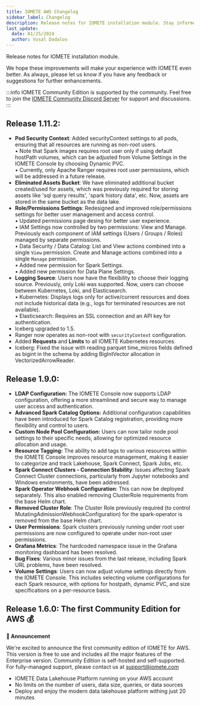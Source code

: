 ```yaml
---
title: IOMETE AWS Changelog
sidebar_label: Changelog
description: Release notes for IOMETE installation module. Stay informed on the latest changes, enhancements, and issue resolutions within the IOMETE platform's ongoing development.
last_update:
  date: 01/25/2024
  author: Vusal Dadalov
---
```


Release notes for IOMETE installation module.

We hope these improvements will make your experience with IOMETE even better. As always, please let us know if you have any feedback or suggestions for further enhancements.

:::info
IOMETE Community Edition is supported by the community. Feel free to join the [IOMETE Community Discord Server](https://discord.gg/26GeyJx3Ut) for support and discussions.
:::

## **Release 1.11.2**:

- **Pod Security Context**: Added securityContext settings to all pods, ensuring that all resources are running as non-root users.  
  •	Note that Spark images requires root user only if using default hostPath volumes, which can be adjusted from Volume Settings in the IOMETE Console by choosing Dynamic PVC.  
  •	Currently, only Apache Ranger requires root user permissions, which will be addressed in a future release.  
- **Eliminated Assets Bucket**: We have eliminated additional bucket created/used for assets, which was previously required for storing assets like 'sql query results', 'spark history data', etc. Now, assets are stored in the same bucket as the data lake.  
- **Role/Permissions Settings**: Redesigned and improved role/permissions settings for better user management and access control.  
  •	Updated permissions page desing for better user experience.  
  •	IAM Settings now controlled by two permissions: View and Manage. Previously each component of IAM settings (Users / Groups / Roles) managed by separate permissions.  
  •	Data Security / Data Catalog: List and View actions combined into a single `View` permission. Create and Manage actions combined into a single `Manage` permission.  
  •	Added new permission for Spark Settings.  
  •	Added new permission for Data Plane Settings.  
- **Logging Source**: Users now have the flexibility to choose their logging source. Previously, only Loki was supported. Now, users can choose between Kubernetes, Loki, and Elasticsearch.  
  •	Kubernetes: Displays logs only for active/current resources and does not include historical data (e.g., logs for terminated resources are not available).  
  •	Elasticsearch: Requires an SSL connection and an API key for authentication.  
- Iceberg upgraded to 1.5.  
- Ranger now operates as non-root with `securityContext` configuration.  
- Added **Requests** and **Limits** to all IOMETE Kubernetes resources.  
- Iceberg: Fixed the issue with reading parquet time_micros fields defined as bigint in the schema by adding BigIntVector allocation in VectorizedArrowReader.  


## **Release 1.9.0**:

- **LDAP Configuration:** The IOMETE Console now supports LDAP configuration, offering a more streamlined and secure way to manage user access and authentication.  
- **Advanced Spark Catalog Options:** Additional configuration capabilities have been introduced for Spark Catalog registration, providing more flexibility and control to users.  
- **Custom Node Pool Configuration:** Users can now tailor node pool settings to their specific needs, allowing for optimized resource allocation and usage.  
- **Resource Tagging:** The ability to add tags to various resources within the IOMETE Console improves resource management, making it easier to categorize and track Lakehouse, Spark Connect, Spark Jobs, etc.  
- **Spark Connect Clusters - Connection Stability**: Issues affecting Spark Connect Cluster connections, particularly from Jupyter notebooks and Windows environments, have been addressed.  
- **Spark Operator Webhook Configuration**: This can now be deployed separately. This also enabled removing ClusterRole requirements from the base Helm chart.  
- **Removed Cluster Role**: The Cluster Role previously required (to control MutatingAdmissionWebhookConfiguration) for the spark-operator is removed from the base Helm chart.  
- **User Permissions**: Spark clusters previously running under root user permissions are now configured to operate under non-root user permissions.  
- **Grafana Metrics**: The hardcoded namespace issue in the Grafana monitoring dashboard has been resolved.  
- **Bug Fixes**: Various minor issues from the last release, including Spark URL problems, have been resolved.  
- **Volume Settings**: Users can now adjust volume settings directly from the IOMETE Console. This includes selecting volume configurations for each Spark resource, with options for hostpath, dynamic PVC, and size specifications on a per-resource basis.  


## **Release 1.6.0**: The first Community Edition for AWS 💰

**🎉 Announcement**

We're excited to announce the first community edition of IOMETE for AWS. This version is free to use and includes all the major features of the Enterprise version. Community Edition is self-hosted and self-supported. For fully-managed support, please contact us at support@iomete.com

- IOMETE Data Lakehouse Platform running on your AWS account  
- No limits on the number of users, data size, queries, or data sources  
- Deploy and enjoy the modern data lakehouse platform withing just 20 minutes  
